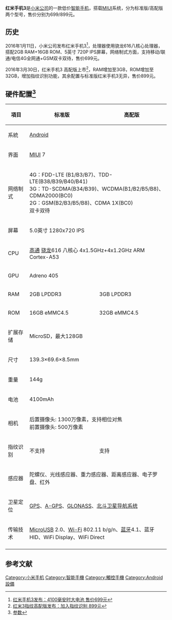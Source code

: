 '''红米手机3'''是[[小米科技|小米公司]]的一款低价[[智能手机|智能手机]]，搭载[[MIUI|MIUI]]系统，分为标准版/高配版两个型号，售价分别为699/899元。

== 历史 ==
2016年1月11日，小米公司发布红米手机3<ref>[http://tech.sina.com.cn/mobile/n/n/2016-01-11/doc-ifxnkkuv4359327.shtml 红米手机3发布：4100毫安时大电池 售价699元]</ref>，处理器使用骁龙616八核心处理器，搭配2GB RAM+16GB ROM、5英寸 720P IPS屏幕，网络制式方面，支持移动/联通/电信4G全网通+GSM双卡双待，售价699元。

2016年3月30日，红米手机3 高配版上市<ref>[http://tech.ifeng.com/a/20160330/41587568_0.shtml 红米3指纹高配版发布：加入指纹识别 899元]</ref>，RAM增加至3GB，ROM增加至32GB，增加指纹识别功能，其余配置与标准版红米手机3无异，售价899元。

== 硬件配置<ref>[http://www.mi.com/hongmi3/specs 参数]</ref> ==
{| class="wikitable" style="text-align:center;"
|-
! 項目 !! 标准版 !! 高配版
|-
| 系統 || colspan=2 | [[Android|Android]]
|-
| 界面 || colspan=2 | [[MIUI|MIUI]] 7
|-
| 网络制式 || colspan=2 | 4G：FDD-LTE (B1/B3/B7)、TDD-LTE(B38/B39/B40/B41)<br>3G：TD-SCDMA(B34/B39)、WCDMA(B1/B2/B5/B8)、CDMA2000(BC0)<br>2G：GSM(B2/B3/B5/B8)、CDMA 1X(BC0)<br>双卡双待
|-
| 屏幕 || colspan=2 | 5.0英寸 1280x720 IPS
|-
| CPU || colspan=2 | [[高通|高通]] [[骁龙|骁龙]]616 八核心 4x1.5GHz+4x1.2GHz ARM Cortex-A53
|-
| GPU || colspan=2 | Adreno 405
|-
| RAM || 2GB LPDDR3 || 3GB LPDDR3
|-
| ROM || 16GB eMMC4.5 || 32GB eMMC4.5
|-
| 扩展存储 || colspan=2 | MicroSD，最大128GB
|-
| 尺寸 || colspan=2 | 139.3×69.6×8.5mm
|-
| 重量 || colspan=2 | 144g
|-
| 电池 || colspan=2 | 4100mAh
|-
| 相机 || colspan=2 |
后置摄像头: 1300万像素，支持相位对焦<br>
前置摄像头: 500万像素
|-
| 指纹识别 || 不支持 || 支持
|-
| 感应器 || colspan=2 | 陀螺仪、光线感应器、重力感应器、距离感应器、电子罗盘、红外
|-
| 卫星定位 || colspan=2 | [[GPS|GPS]]、[[A-GPS|A-GPS]]、[[GLONASS|GLONASS]]、[[北斗卫星导航系统|北斗卫星导航系统]]
|-
| 传输技术 || colspan=2 | [[MicroUSB|MicroUSB]] 2.0、[[Wi-Fi|Wi-Fi]] 802.11 b/g/n、[[蓝牙|蓝牙]]4.1、蓝牙HID、WiFi Display、WiFi Direct
|-
|}

== 参考文献 ==
{{reflist}}

{{小米科技}}

[[Category:小米手机|Category:小米手机]]
[[Category:智能手機|Category:智能手機]]
[[Category:觸控手機|Category:觸控手機]]
[[Category:Android設備|Category:Android設備]]